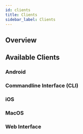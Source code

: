 ```yaml
---
id: clients
title: Clients
sidebar_label: Clients
---
```


## Overview

## Available Clients

### Android

### Commandline Interface (CLI)

### iOS

### MacOS

### Web Interface
